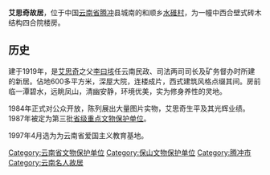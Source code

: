 {{文物保护单位
| 级别 = 省级
| 省区市 = 云南省
| 图片 = Statue of Aisiqi in courtyard of his house in Heshun.jpg
| 名称 = 艾思奇故居
| 编号 = 3-9
| 分类 = 革命遗址及革命纪念建筑物
| 时代 = 1918年
| 所在 = [[保山市|保山市]][[腾冲县|腾冲县]]
| 登录 = 1987年12月21日 
}}
'''艾思奇故居'''，位于中国[[云南省|云南省]][[腾冲县|腾冲]]县城南的和顺乡[[水碓村|水碓村]]，为一幢中西合壁式砖木结构四合院楼房。

== 历史 ==
建于1919年，是[[艾思奇|艾思奇]]之父[[李曰垓|李曰垓]]任云南民政、司法两司司长及矿务督办时所建的新居。佔地600多平方米，深屋大院，连楼成片，西式建筑风格点缀其间。房前临一潭碧水，远眺凤山，清幽安静，环境优美，实为修身养性的灵地。 

1984年正式对公众开放，陈列展出大量图片实物，艾思奇生平及其光辉业绩。1987年被定为第三批[[云南省文物保护单位|省级重点文物保护单位]]。

1997年4月选为为云南省爱国主义教育基地。

[[Category:云南省文物保护单位|Category:云南省文物保护单位]]
[[Category:保山文物保护单位|Category:保山文物保护单位]]
[[Category:腾冲市|Category:腾冲市]]
[[Category:云南名人故居|Category:云南名人故居]]